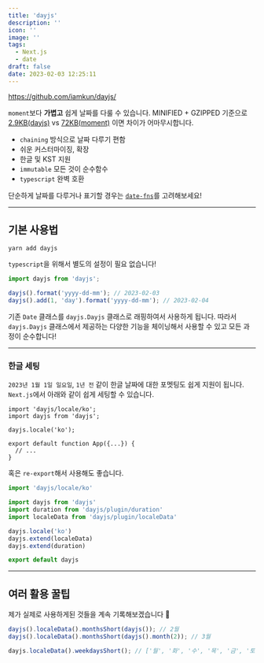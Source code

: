 ```yaml
---
title: 'dayjs'
description: ''
icon: ''
image: ''
tags:
  - Next.js
  - date
draft: false
date: 2023-02-03 12:25:11
---
```


https://github.com/iamkun/dayjs/

`moment`보다 **가볍고** 쉽게 날짜를 다룰 수 있습니다.
MINIFIED + GZIPPED 기준으로 [2.9KB(dayjs)](https://bundlephobia.com/package/dayjs@1.11.7) vs [72KB(moment)](https://bundlephobia.com/package/moment@2.29.4) 이면 차이가 어마무시합니다.

- `chaining` 방식으로 날짜 다루기 편함
- 쉬운 커스터마이징, 확장
- 한글 및 KST 지원
- `immutable` 모든 것이 순수함수
- `typescript` 완벽 호환

단순하게 날짜를 다루거나 표기할 경우는 [`date-fns`](https://github.com/date-fns/date-fns)를 고려해보세요!

---

## 기본 사용법

```shell
yarn add dayjs
```

`typescript`을 위해서 별도의 설정이 필요 없습니다!

```js
import dayjs from 'dayjs';

dayjs().format('yyyy-dd-mm'); // 2023-02-03
dayjs().add(1, 'day').format('yyyy-dd-mm'); // 2023-02-04
```

기존 `Date` 클래스를 `dayjs.Dayjs` 클래스로 래핑하여서 사용하게 됩니다.
따라서 `dayjs.Dayjs` 클래스에서 제공하는 다양한 기능을 체이닝해서 사용할 수 있고 모든 과정이 순수합니다!

---

### 한글 세팅

`2023년 1월 1일 일요일`, `1년 전` 같이 한글 날짜에 대한 포멧팅도 쉽게 지원이 됩니다.
`Next.js`에서 아래와 같이 쉽게 세팅할 수 있습니다.

```tsx:_app.tsx
import 'dayjs/locale/ko';
import dayjs from 'dayjs';

dayjs.locale('ko');

export default function App({...}) {
  // ...
}
```

혹은 `re-export`해서 사용해도 좋습니다.

```ts:libs/dayjs.ts
import 'dayjs/locale/ko'

import dayjs from 'dayjs'
import duration from 'dayjs/plugin/duration'
import localeData from 'dayjs/plugin/localeData'

dayjs.locale('ko')
dayjs.extend(localeData)
dayjs.extend(duration)

export default dayjs
```

---

## 여러 활용 꿀팁

제가 실제로 사용하게된 것들을 계속 기록해보겠습니다 🙂

```ts
dayjs().localeData().monthsShort(dayjs()); // 2월
dayjs().localeData().monthsShort(dayjs().month(2)); // 3월
```

```ts
dayjs.localeData().weekdaysShort(); // ['월', '화', '수', '목', '금', '토', '일']
```
